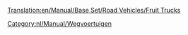 [[Translation:en/Manual/Base Set/Road Vehicles/Fruit Trucks]]

{{nl/Manual/Base Set/Road Vehicles/Wegvoertuig|name     = Balogh Fruitvrachtwagen
  |img      = en/Manual/Base Set/Road Vehicles/Balogh Fruit Truck.png
  |price    = £4.838 (€ 9.676)  
  |speed    = 30 mph (48 km/h)
  |annual   = £421 (€ 842)
  |designed = 1935
  |life     = 15
  |capacity = 18 ton fruit
}}
{{nl/Manual/Base Set/Road Vehicles/Wegvoertuig|name     = Uhl Fruitvrachtwagen
  |img      = en/Manual/Base Set/Road Vehicles/Uhl Fruit Truck.png
  |price    = £6.068 (€ 12.136) 
  |speed    = 55 mph (88 km/h)
  |annual   = £787 (€ 1.574)
  |designed = 1978
  |life     = 15
  |capacity = 20 ton fruit
}}
{{nl/Manual/Base Set/Road Vehicles/Wegvoertuig|name     = Kelling Fruitvrachtwagen
  |img      = en/Manual/Base Set/Road Vehicles/Kelling Fruit Truck.png
  |price    = £6.478 (€ 12.956) 
  |speed    = 70 mph (112 km/h)
  |annual   = £1.125 (€ 2.250)
  |designed = 2012
  |life     = 15
  |capacity = 23 ton fruit
}}

[[Category:nl/Manual/Wegvoertuigen]]